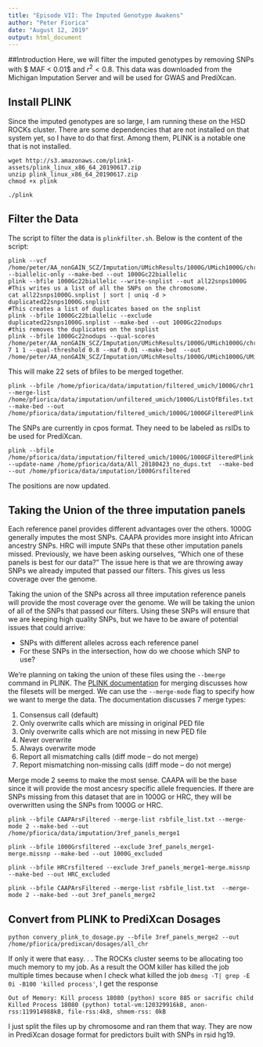 ---
title: "Episode VII: The Imputed Genotype Awakens"
author: "Peter Fiorica"
date: "August 12, 2019"
output: html_document
---

##Introduction
Here, we will filter the imputed genotypes by removing SNPs with $ MAF < 0.01$ and $r^{2}<0.8$. This data was downloaded from the Michigan Imputation Server and will be used for GWAS and PrediXcan.

## Install PLINK
Since the imputed genotypes are so large, I am running these on the HSD ROCKs cluster.  There are some dependencies that are not installed on that system yet, so I have to do that first.  Among them, PLINK is a notable one that is not installed.
```
wget http://s3.amazonaws.com/plink1-assets/plink_linux_x86_64_20190617.zip
unzip plink_linux_x86_64_20190617.zip
chmod +x plink

./plink
```
## Filter the Data
The script to filter the data is `plinkfilter.sh`.  Below is the content of the script:
```
plink --vcf /home/peter/AA_nonGAIN_SCZ/Imputation/UMichResults/1000G/UMich1000G/chr22.dose.vcf.gz --biallelic-only --make-bed --out 1000Gc22biallelic
plink --bfile 1000Gc22biallelic --write-snplist --out all22snps1000G
#This writes us a list of all the SNPs on the chromosome.
cat all22snps1000G.snplist | sort | uniq -d > duplicated22snps1000G.snplist
#This creates a list of duplicates based on the snplist
plink --bfile 1000Gc22biallelic --exclude  duplicated22snps1000G.snplist --make-bed --out 1000Gc22nodups
#this removes the duplicates on the snplist
plink --bfile 1000Gc22nodups --qual-scores /home/peter/AA_nonGAIN_SCZ/Imputation/UMichResults/1000G/UMich1000G/chr22.info 7 1 1 --qual-threshold 0.8 --maf 0.01 --make-bed  --out /home/peter/AA_nonGAIN_SCZ/Imputation/UMichResults/1000G/UMich1000G/UMichFiltered/chr22
```
This will make 22 sets of bfiles to be merged together.

```
plink --bfile /home/pfiorica/data/imputation/filtered_umich/1000G/chr1   --merge-list /home/pfiorica/data/imputation/unfiltered_umich/1000G/ListOfBfiles.txt  --make-bed --out /home/pfiorica/data/imputation/filtered_umich/1000G/1000GFilteredPlink
```
The SNPs are currently in cpos format.  They need to be labeled as rsIDs to be used for PrediXcan.
```
plink --bfile /home/pfiorica/data/imputation/filtered_umich/1000G/1000GFilteredPlink   --update-name /home/pfiorica/data/All_20180423_no_dups.txt  --make-bed  --out /home/pfiorica/data/imputation/1000Grsfiltered

```
The positions are now updated.

## Taking the Union of the three imputation panels
Each reference panel provides different advantages over the others.  1000G generally imputes the most SNPs.  CAAPA provides more insight into African ancestry SNPs.  HRC will impute SNPs that these other imputation panels missed.  Previously, we have been asking ourselves, "Which one of these panels is best for our data?"  The issue here is that we are throwing away SNPs we already imputed that passed our filters.  This gives us less coverage over the genome.  

Taking the union of the SNPs across all three imputation reference panels will provide the most coverage over the genome.  We will be taking the union of all of the SNPs that passed our filters.  Using these SNPs will ensure that we are keeping high quality SNPs, but we have to be aware of potential issues that could arrive:

* SNPs with different alleles across each reference panel
* For these SNPs in the intersection, how do we choose which SNP to use?

We're planning on taking the union of these files using the `--bmerge` command in PLINK.  The [PLINK documentation](http://zzz.bwh.harvard.edu/plink/dataman.shtml#mergelist) for merging discusses how the filesets will be merged.  We can use the `--merge-mode` flag to specify how we want to merge the data.  The documentation discusses 7 merge types: 

1.  Consensus call (default)
2.  Only overwrite calls which are missing in original PED file
3.  Only overwrite calls which are not missing in new PED file
4.  Never overwrite
5.  Always overwrite mode
6.  Report all mismatching calls (diff mode -- do not merge)
7.  Report mismatching non-missing calls (diff mode -- do not merge) 

Merge mode 2 seems to make the most sense.  CAAPA will be the base since it will provide the most ancesry specific allele frequencies.  If there are SNPs missing from this dataset that are in 1000G or HRC, they will be overwritten using the SNPs from 1000G or HRC.

```
plink --bfile CAAPArsFiltered --merge-list rsbfile_list.txt --merge-mode 2 --make-bed --out /home/pfiorica/data/imputation/3ref_panels_merge1

plink --bfile 1000Grsfiltered --exclude 3ref_panels_merge1-merge.missnp --make-bed --out 1000G_excluded

plink --bfile HRCrsfiltered --exclude 3ref_panels_merge1-merge.missnp --make-bed --out HRC_excluded

plink --bfile CAAPArsFiltered --merge-list rsbfile_list.txt  --merge-mode 2 --make-bed --out 3ref_panels_merge2
```

## Convert from PLINK to PrediXcan Dosages
```
python convery_plink_to_dosage.py --bfile 3ref_panels_merge2 --out /home/pfiorica/predixcan/dosages/all_chr
```

If only it were that easy. . . The ROCKs cluster seems to be allocating too much memory to my job.  As a result the OOM killer has killed the job multiple times because when I check what killed the job `dmesg -T| grep -E 0i -B100 'killed process'`, I get the response
```
Out of Memory: Kill process 18080 (python) score 885 or sacrific child
Killed Process 18080 (python) total-vm:120329916kB, anon-rss:119914988kB, file-rss:4kB, shmem-rss: 0kB
```
I just split the files up by chromosome and ran them that way.
They are now in PrediXcan dosage format for predictors built with SNPs in rsid hg19.
